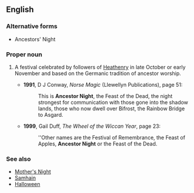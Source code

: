 ==English==

===Alternative forms===
* Ancestors' Night

===Proper noun===
{{en-proper noun|sg=[[ancestor|Ancestor]] [[Night]]}}

# {{paganism|and|Heathenry}} A festival celebrated by followers of [[Heathenry]] in late October or early November and based on the Germanic tradition of ancestor worship.
#* '''1991''', D J Conway, ''Norse Magic'' (Llewellyn Publications), page 51:
#*: This is '''Ancestor Night''', the Feast of the Dead, the night strongest for communication with those gone into the shadow lands, those who now dwell over Bifrost, the Rainbow Bridge to Asgard.
#* '''1999''', Gail Duff, ''The Wheel of the Wiccan Year'', page 23:
#*: ''Other names are the Festival of Remembrance, the Feast of Apples, '''Ancestor Night''' or the Feast of the Dead.

===See also===
* [[Mother's Night]]
* [[Samhain]]
* [[Halloween]]